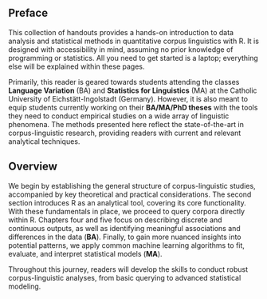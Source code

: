 ## Preface {.unnumbered}

This collection of handouts provides a hands-on introduction to data
analysis and statistical methods in quantitative corpus linguistics with
R. It is designed with accessibility in mind, assuming no prior
knowledge of programming or statistics. All you need to get started is a
laptop; everything else will be explained within these pages.

Primarily, this reader is geared towards students attending the classes
**Language Variation** (BA) and **Statistics for Linguistics** (MA) at
the Catholic University of Eichstätt-Ingolstadt (Germany). However, it
is also meant to equip students currently working on their **BA/MA/PhD
theses** with the tools they need to conduct empirical studies on a wide
array of linguistic phenomena. The methods presented here reflect the
state-of-the-art in corpus-linguistic research, providing readers with
current and relevant analytical techniques.

## Overview {.unnumbered}

We begin by establishing the general structure of corpus-linguistic
studies, accompanied by key theoretical and practical considerations.
The second section introduces R as an analytical tool, covering its core
functionality. With these fundamentals in place, we proceed to query
corpora directly within R. Chapters four and five focus on describing
discrete and continuous outputs, as well as identifying meaningful
associations and differences in the data (**BA**). Finally, to gain more
nuanced insights into potential patterns, we apply common machine
learning algorithms to fit, evaluate, and interpret statistical models
(**MA**).

Throughout this journey, readers will develop the skills to conduct
robust corpus-linguistic analyses, from basic querying to advanced
statistical modeling.

